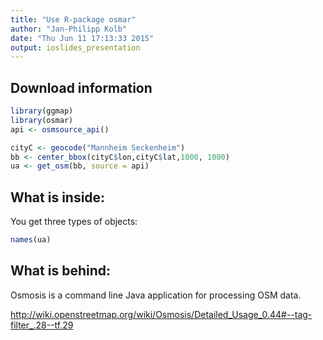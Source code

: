 ```yaml
---
title: "Use R-package osmar"
author: "Jan-Philipp Kolb"
date: "Thu Jun 11 17:13:33 2015"
output: ioslides_presentation
---
```


## Download information

```r
library(ggmap)
library(osmar)
api <- osmsource_api()
```

```r
cityC <- geocode("Mannheim Seckenheim")
bb <- center_bbox(cityC$lon,cityC$lat,1000, 1000)
ua <- get_osm(bb, source = api)
```

## What is inside:

You get three types of objects:
```r
names(ua)
```

## What is behind:

Osmosis is a command line Java application for processing OSM data.

<http://wiki.openstreetmap.org/wiki/Osmosis/Detailed_Usage_0.44#--tag-filter_.28--tf.29>

